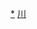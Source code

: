 <div style="position: relative" class="center">
{{Image label begin|image=Administrative Division Deyang.png|width={{{1|534}}}|link=}} 
{{Image label|x=760|y=790|scale={{{1|534}}}/1780|text=[[旌阳区|<span style="color: black;">'''旌阳区'''</span>]]}}
{{Image label|x=910|y=570|scale={{{1|534}}}/1780|text=[[罗江区|<span style="color: black;">'''罗江区'''</span>]]}}
{{Image label|x=1250|y=1230|scale={{{1|534}}}/1780|text=[[中江县|<span style="color: black;">'''中江县'''</span>]]}}
{{Image label|x=600|y=1030|scale={{{1|534}}}/1780|text=[[广汉市|<span style="color: black;">'''广汉市'''</span>]]}}
{{Image label|x=280|y=720|scale={{{1|534}}}/1780|text=[[什邡市|<span style="color: black;">'''什邡市'''</span>]]}}
{{Image label|x=400|y=410|scale={{{1|534}}}/1780|text=[[绵竹市|<span style="color: black;">'''绵竹市'''</span>]]}}
</div>
<noinclude>
[[Category:德阳行政区划|*]]
[[Category:中华人民共和国地级行政区划图|川]]
</noinclude>